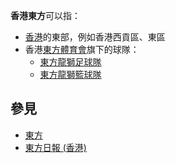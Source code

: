 '''香港東方'''可以指：
* [[香港|香港]]的東部，例如香港西貢區、東區
* 香港[[東方體育會|東方體育會]]旗下的球隊：
** [[東方龍獅足球隊|東方龍獅足球隊]]
** [[東方龍獅籃球隊|東方龍獅籃球隊]]

==參見==
* [[東方|東方]]
* [[東方日報_(香港)|東方日報 (香港)]]

{{Disambig|Cat=四字消歧义}}